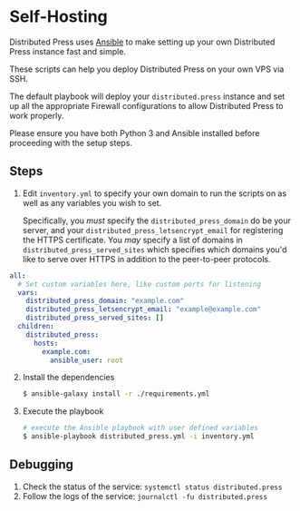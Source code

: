 # Self-Hosting

Distributed Press uses [Ansible](https://www.ansible.com/) to make setting up
your own Distributed Press instance fast and simple.

These scripts can help you deploy Distributed Press on your own VPS via SSH.

The default playbook will deploy your `distributed.press` instance and set up all the appropriate Firewall configurations
to allow Distributed Press to work properly.

Please ensure you have both Python 3 and Ansible installed before proceeding with the setup steps.

## Steps

1. Edit `inventory.yml` to specify your own domain to run the scripts on as well as any variables you wish to set.

   Specifically, you *must* specify the `distributed_press_domain` do be your server, and your `distributed_press_letsencrypt_email` for registering the HTTPS certificate.
   You *may* specify a list of domains in `distributed_press_served_sites` which specifies which domains you'd like to serve over HTTPS in addition to the peer-to-peer protocols.

```yaml filename="inventory.yml" {4-5}
all:
  # Set custom variables here, like custom ports for listening
  vars:
    distributed_press_domain: "example.com"
    distributed_press_letsencrypt_email: "example@example.com"
    distributed_press_served_sites: []
  children:
    distributed_press:
      hosts:
        example.com:
          ansible_user: root
```

2. Install the dependencies
  
   ```bash
   $ ansible-galaxy install -r ./requirements.yml
   ```
3. Execute the playbook
   ```bash
   # execute the Ansible playbook with user defined variables
   $ ansible-playbook distributed_press.yml -i inventory.yml
   ```

## Debugging
1. Check the status of the service: `systemctl status distributed.press`
2. Follow the logs of the service: `journalctl -fu distributed.press`
